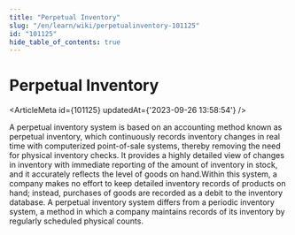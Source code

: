 ```yaml
---
title: "Perpetual Inventory"
slug: "/en/learn/wiki/perpetualinventory-101125"
id: "101125"
hide_table_of_contents: true
---
```



# Perpetual Inventory

<ArticleMeta id={101125} updatedAt={'2023-09-26 13:58:54'} />
<div className='border-solid border-b border-t-0 my-4 border-[var(--ifm-color-gray-300)]' />

A perpetual inventory system is based on an accounting method known as perpetual inventory, which continuously records inventory changes in real time with computerized point-of-sale systems, thereby removing the need for physical inventory checks. It provides a highly detailed view of changes in inventory with immediate reporting of the amount of inventory in stock, and it accurately reflects the level of goods on hand.Within this system, a company makes no effort to keep detailed inventory records of products on hand; instead, purchases of goods are recorded as a debit to the inventory database. A perpetual inventory system differs from a periodic inventory system, a method in which a company maintains records of its inventory by regularly scheduled physical counts.
